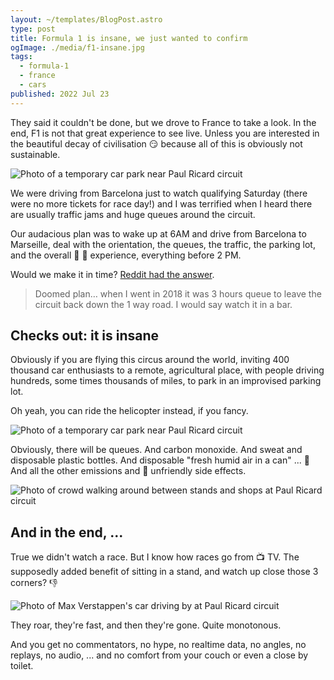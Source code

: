 ```yaml
---
layout: ~/templates/BlogPost.astro
type: post
title: Formula 1 is insane, we just wanted to confirm
ogImage: ./media/f1-insane.jpg
tags:
  - formula-1
  - france
  - cars
published: 2022 Jul 23
---
```


<Abstract>

They said it couldn't be done, but we drove to France to take a look. In the end, F1 is not that great experience to see live. Unless you are interested in the beautiful decay of civilisation :smirk: because all of this is obviously not sustainable.

</Abstract>

<Hero>

![Photo of a temporary car park near Paul Ricard circuit](./media/f1-insane.jpg 'Circuit Paul Ricard, France, 2022')

</Hero>

We were driving from Barcelona just to watch qualifying Saturday (there were no more tickets for race day!) and I was terrified when I heard there are usually traffic jams and huge queues around the circuit.

Our audacious plan was to wake up at 6AM and drive from Barcelona to Marseille, deal with the orientation, the queues, the traffic, the parking lot, and the overall :middle_finger: :car: experience, everything before 2 PM.

Would we make it in time? [Reddit had the answer](https://www.reddit.com/r/formuladank/comments/w23gvv/comment/igp6yx9/?context=3).

> Doomed plan… when I went in 2018 it was 3 hours queue to leave the circuit back down the 1 way road. I would say watch it in a bar.

## Checks out: it is insane

Obviously if you are flying this circus around the world, inviting 400 thousand car enthusiasts to a remote, agricultural place, with people driving hundreds, some times thousands of miles, to park in an improvised parking lot.

Oh yeah, you can ride the helicopter instead, if you fancy.

![Photo of a temporary car park near Paul Ricard circuit](./media/paul-ricard-carpark.jpg)

Obviously, there will be queues. And carbon monoxide. And sweat and disposable plastic bottles. And disposable "fresh humid air in a can" ... :exploding_head: And all the other emissions and :evergreen_tree: unfriendly side effects.

![Photo of crowd walking around between stands and shops at Paul Ricard circuit](./media/heat-dirt-noise.jpg)

## And in the end, ...

True we didn't watch a race. But I know how races go from :tv: TV. The supposedly added benefit of sitting in a stand, and watch up close those 3 corners? :thumbsdown:

![Photo of Max Verstappen's car driving by at Paul Ricard circuit](./media/max-verstappen-at-paul-ricard-2022.jpg)

They roar, they're fast, and then they're gone. Quite monotonous.

And you get no commentators, no hype, no realtime data, no angles, no replays, no audio, ... and no comfort from your couch or even a close by toilet.
